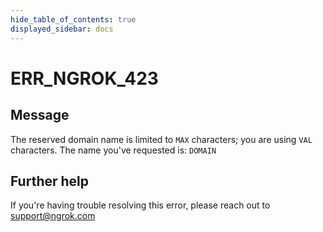 ```yaml
---
hide_table_of_contents: true
displayed_sidebar: docs
---
```



# ERR_NGROK_423

## Message

The reserved domain name is limited to `MAX` characters; you are using `VAL` characters.
The name you've requested is: `DOMAIN`

<ErrorDetails error="err_ngrok_423" />

## Further help

If you're having trouble resolving this error, please reach out to [support@ngrok.com](mailto:support@ngrok.com?subject=Help%20with%20ERR_NGROK_423)
